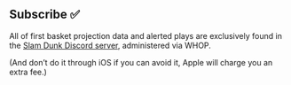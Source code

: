 ## Subscribe ✅

All of first basket projection data and alerted plays are exclusively found in the [Slam Dunk Discord server](https://whop.com/slam-dunk-bets/), administered via WHOP.

(And don't do it through iOS if you can avoid it, Apple will charge you an extra fee.)
